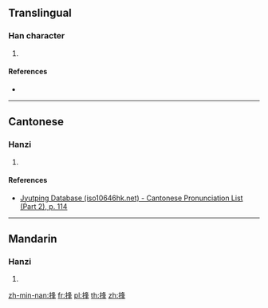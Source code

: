 ==Translingual==

===Han character===
{{Han char|rn=64|rad=手|as=07|sn=10|four=57054|canj=QHEJ|ids=⿰扌夆}}

# {{defn|Han|sort=手07}}

====References====
* {{Han ref|kx=0432.180|dkj=12120|dj=0782.090|hdz=31886.080|uh=6340|ud=25408|bh=D1CB|bd=53707}}

----

==Cantonese==

===Hanzi===
{{yue-hanzi|jyut=[[fung4]]|y=fung4}}

# {{defn|lang=yue|sort=手07}}

====References====
* [http://www.iso10646hk.net/jp/document/download.jsp Jyutping Database (iso10646hk.net) - Cantonese Pronunciation List (Part 2), p. 114]

----

==Mandarin==

===Hanzi===
{{cmn-hanzi|pin=[[féng]] ([[feng2]])|wg=feng<sup>2</sup>}}

# {{defn|lang=cmn|sort=手07}}

[[zh-min-nan:捀]]
[[fr:捀]]
[[pl:捀]]
[[th:捀]]
[[zh:捀]]